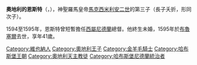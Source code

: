 {{Multiple issues|
{{Expand language|1=en|time=2020-11-29T21:39:36+00:00}}
{{Unreferenced|time=2020-11-29T21:39:36+00:00}}
}}
{{Infobox royalty
| name        = 奧地利的恩斯特
| image       = El archiduque Diego Ernesto de Austria.jpg
| birth_date  = {{birth date|1553|6|15|df=y}}
| birth_place = [[維也納|維也納]]
| death_date  = {{Death date and age|1595|2|20|1553|6|15|df=y}}
| death_place = [[布魯塞爾|布魯塞爾]]
| house       = [[哈布斯堡王朝|哈布斯堡王朝]]
| father      = [[马克西米利安二世_(神圣罗马帝国)|馬克西米利安二世]]
| mother      = [[奧地利的瑪麗亞_(1528-1603)|奧地利的瑪麗亞]]
| religion    = [[羅馬天主教|羅馬天主教]]
}}
'''奧地利的恩斯特'''（{{lang-de|Ernst von Österreich}}，{{bd|1553年|6月15日|1595年|2月20日}}），神聖羅馬皇帝[[马克西米利安二世_(神圣罗马帝国)|馬克西米利安二世]]的第三子（長子夭折，形同次子）。

1594至1595年，恩斯特曾短暫擔任[[西屬尼德蘭|西屬尼德蘭]]總督。他終生未婚，1595年於[[布魯塞爾|布魯塞爾]]去世，享年41歲。

[[Category:維也納人|Category:維也納人]]
[[Category:奧地利王子|Category:奧地利王子]]
[[Category:金羊毛騎士|Category:金羊毛騎士]]
[[Category:哈布斯堡王朝|Category:哈布斯堡王朝]]
[[Category:奧地利天主教徒|Category:奧地利天主教徒]]
[[Category:哈布斯堡尼德蘭統治者|Category:哈布斯堡尼德蘭統治者]]